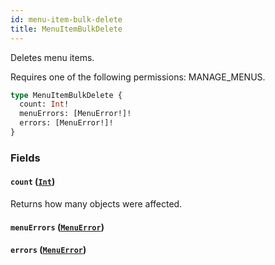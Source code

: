 ```yaml
---
id: menu-item-bulk-delete
title: MenuItemBulkDelete
---
```



Deletes menu items. 

Requires one of the following permissions: MANAGE_MENUS.

```graphql
type MenuItemBulkDelete {
  count: Int!
  menuErrors: [MenuError!]!
  errors: [MenuError!]!
}
```


### Fields

#### `count` ([`Int`](../../../developer/api-reference/scalars/int))

Returns how many objects were affected.


#### `menuErrors` ([`MenuError`](../../../developer/api-reference/objects/menu-error))




#### `errors` ([`MenuError`](../../../developer/api-reference/objects/menu-error))






